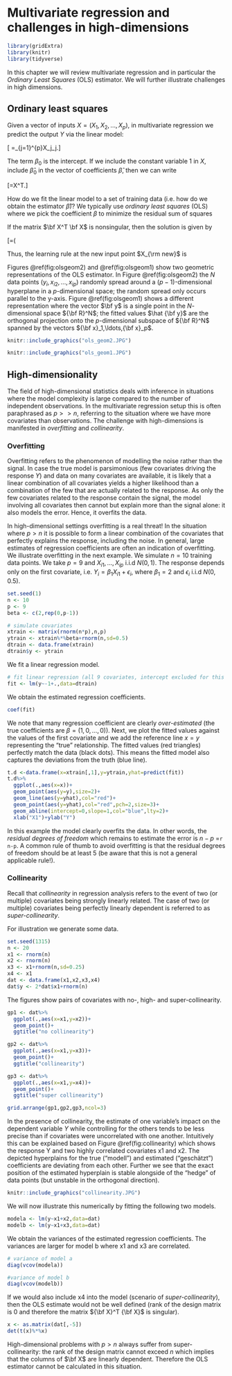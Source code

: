 # Multivariate regression and challenges in high-dimensions

```r
library(gridExtra)
library(knitr)
library(tidyverse)
```

In this chapter we will review multivariate regression and in particular the *Ordinary Least Squares* (OLS) estimator. We will further illustrate challenges in high dimensions.

## Ordinary least squares

Given a vector of inputs $X=(X_1,X_2,\ldots,X_p)$, in multivariate regression we predict the output $Y$ via the linear model:

\[ \hat{Y}=\sum_{j=1}^{p}X_j\hat\beta_j.\]

The term $\beta_0$ is the intercept. If we include the constant variable 1 in $X$, include $\hat\beta_0$ in the vector of coefficients $\hat\beta$, then we can write 

\[\hat{Y}=X^T\hat\beta.\]

How do we fit the linear model to a set of training data (i.e. how do we obtain the estimator $\hat \beta$)? We typically use *ordinary least squares* (OLS) where we pick the coefficient $\beta$ to minimize the residual sum of squares

\begin{align*}
\rm{RSS}(\beta)&=\sum_{i=1}^{N}(y_i-x_i^T\beta)^2\\
&=(\bf y - \bf X \beta)^T (\bf y - \bf X \beta)\\
&=\|\bf y - \bf X \beta\|^2.
\end{align*}

If the matrix $\bf X^T \bf X$ is nonsingular, then the solution is given by 

\[\hat\beta=(\bf X^T \bf X)^{-1}\bf X^T \bf y.\]

Thus, the learning rule at the new input point $X_{\rm new}$ is

\begin{align*}
\hat{Y}&=\hat{f}(X_{\rm new})\\
&=X_{\rm new}^T\hat\beta\\
&=X_{\rm new}^T(\bf X^T \bf X)^{-1}\bf X^T \bf y.\\
\end{align*}

Figures \@ref(fig:olsgeom2) and \@ref(fig:olsgeom1) show two geometric representations of the OLS estimator. In Figure \@ref(fig:olsgeom2) the $N$ data points $(y_i,x_{i2},\ldots,x_{ip})$ randomly spread around a $(p-1)$-dimensional hyperplane in a $p$-dimensional space; the random spread only occurs parallel to the y-axis. Figure \@ref(fig:olsgeom1) shows a different representation where the vector $\bf y$ is a single point in the $N$-dimensional space ${\bf R}^N$; the fitted values $\hat {\bf y}$ are the orthogonal projection onto the $p$-dimensional subspace of ${\bf R}^N$ spanned by the vectors ${\bf x}_1,\ldots,{\bf x}_p$.


```r
knitr::include_graphics("ols_geom2.JPG")
```


```r
knitr::include_graphics("ols_geom1.JPG")
```


## High-dimensionality

The field of high-dimensional statistics deals with inference in situations where the model complexity is large compared to the number of independent observations. In the multivariate regression setup this is often paraphrased as $p>>n$, referring to the situation where we have more covariates than observations. The challenge with high-dimensions is manifested in *overfitting* and *collinearity*. 

### Overfitting 

Overfitting refers to the phenomenon of modelling the noise rather than the signal. In case the true model is parsimonious (few covariates driving the response $Y$) and data on many covariates are available, it is likely that a linear combination of all covariates yields a higher likelihood than a combination of the few that are actually related to the response. As only the few covariates related to the response contain the signal, the model involving all covariates then cannot
but explain more than the signal alone: it also models the error. Hence, it overfits the data. 

In high-dimensional settings overfitting is a real threat! In the situation where $p>n$ it is possible to form a linear combination of the covariates that perfectly explains the response, including the noise. In general, large estimates of regression coefficients are often an indication of overfitting. We illustrate overfitting in the next example.
We simulate $n=10$ training data points. We take $p=9$ and $X_{i1},\ldots,X_{ip}$ i.i.d $N(0,1)$. The response depends only on the first covariate, i.e.  $Y_i=\beta_1 X_{i1}+\epsilon_i$, where $\beta_1=2$ and $\epsilon_i$ i.i.d $N(0,0.5)$. 

```r
set.seed(1)
n <- 10
p <- 9
beta <- c(2,rep(0,p-1))

# simulate covariates
xtrain <- matrix(rnorm(n*p),n,p)
ytrain <- xtrain%*%beta+rnorm(n,sd=0.5)
dtrain <- data.frame(xtrain)
dtrain$y <- ytrain
```

We fit a linear regression model.
```r
# fit linear regression (all 9 covariates, intercept excluded for this illustration)
fit <- lm(y~-1+.,data=dtrain)
```

We obtain the estimated regression coefficients.

```r
coef(fit)
```

We note that many regression coefficient are clearly *over-estimated* (the true coefficients are $\beta = (1, 0, \ldots, 0)$). Next, we plot the fitted values against the values of the first covariate and we add the reference line $x = y$ representing the "true" relationship. The fitted values (red triangles) perfectly match the data (black dots). This means the fitted model also captures the deviations from the truth (blue line).

```r
t.d <-data.frame(x=xtrain[,1],y=ytrain,yhat=predict(fit)) 
t.d%>%
  ggplot(.,aes(x=x))+
  geom_point(aes(y=y),size=2)+
  geom_line(aes(y=yhat),col="red")+
  geom_point(aes(y=yhat),col="red",pch=2,size=3)+
  geom_abline(intercept=0,slope=1,col="blue",lty=2)+
  xlab("X1")+ylab("Y")
```

In this example the model clearly overfits the data. In other words, the *residual degrees of freedom* which remains to estimate the error is $n-p$ =`r n-p`. A common rule of thumb to avoid overfitting is that the residual degrees of freedom should be at least $5$ (be aware that this is not a general applicable rule!).

### Collinearity

Recall that *collinearity* in regression analysis refers to the event of two (or multiple) covariates being strongly linearly related. The case of two (or multiple) covariates being perfectly linearly dependent is referred to as *super-collinearity*.

For illustration we generate some data.
```r
set.seed(1315)
n <- 20
x1 <- rnorm(n)
x2 <- rnorm(n)
x3 <- x1+rnorm(n,sd=0.25)
x4 <- x1
dat <- data.frame(x1,x2,x3,x4)
dat$y <- 2*dat$x1+rnorm(n)
```

The figures show pairs of covariates with no-, high- and super-collinearity.

```r
gp1 <- dat%>%
  ggplot(.,aes(x=x1,y=x2))+
  geom_point()+
  ggtitle("no collinearity")

gp2 <- dat%>%
  ggplot(.,aes(x=x1,y=x3))+
  geom_point()+
  ggtitle("collinearity")

gp3 <- dat%>%
  ggplot(.,aes(x=x1,y=x4))+
  geom_point()+
  ggtitle("super collinearity")

grid.arrange(gp1,gp2,gp3,ncol=3)
```

In the presence of collinearity, the estimate of one variable's impact on the dependent variable $Y$ while controlling for the others tends to be less precise than if covariates were uncorrelated with one another. Intuitively this can be explained based on Figure \@ref(fig:collinearity) which shows the response Y and two highly correlated covariates x1 and x2. The depicted hyperplains for the true ("modell") and estimated ("geschätzt") coefficients are deviating from each other. Further we see that the exact position of the estimated hyperplain is stable alongside of the "hedge" of data points (but unstable in the orthogonal direction).

```r
knitr::include_graphics("collinearity.JPG")
```

We will now illustrate this numerically by fitting the following two models.

```r
modela <- lm(y~x1+x2,data=dat)
modelb <- lm(y~x1+x3,data=dat)
```

We obtain the variances of the estimated regression coefficients. The variances are larger for model b where x1 and x3 are
correlated.

```r
# variance of model a
diag(vcov(modela))

#variance of model b
diag(vcov(modelb))
```

If we would also include x4 into the model (scenario of *super-collinearity*), then the OLS estimate would not be well defined (rank of the design matrix is 0 and therefore the matrix ${\bf X}^T {\bf X}$ is singular). 

```r
x <- as.matrix(dat[,-5])
det(t(x)%*%x)
```

High-dimensional problems with $p>n$ always suffer from super-collinearity: the rank of the design matrix cannot exceed $n$ which implies that the columns of $\bf X$ are linearly dependent. Therefore the OLS estimator cannot be calculated in this situation.



